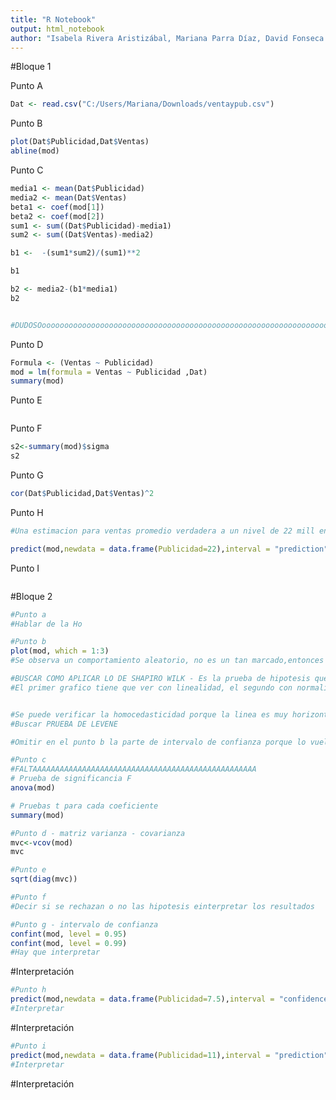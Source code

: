 ---
title: "R Notebook"
output: html_notebook
author: "Isabela Rivera Aristizábal, Mariana Parra Díaz, David Fonseca Lara, Nicolas Betancur Ochoa"
---

#Bloque 1

Punto A

```{r}

Dat <- read.csv("C:/Users/Mariana/Downloads/ventaypub.csv")

```


Punto B
```{r}

plot(Dat$Publicidad,Dat$Ventas)
abline(mod)

```

Punto C

```{r}

media1 <- mean(Dat$Publicidad)
media2 <- mean(Dat$Ventas)
beta1 <- coef(mod[1])
beta2 <- coef(mod[2])
sum1 <- sum((Dat$Publicidad)-media1)
sum2 <- sum((Dat$Ventas)-media2)

b1 <-  -(sum1*sum2)/(sum1)**2

b1

b2 <- media2-(b1*media1)
b2


#DUDOSOoooooooooooooooooooooooooooooooooooooooooooooooooooooooooooooooooooooooooooooooo
```



Punto D

```{r}
Formula <- (Ventas ~ Publicidad)
mod = lm(formula = Ventas ~ Publicidad ,Dat)
summary(mod)

```


Punto E
```{r}

```

Punto F
```{r}
s2<-summary(mod)$sigma
s2
```

Punto G
```{r}

cor(Dat$Publicidad,Dat$Ventas)^2

```

Punto H
```{r}
#Una estimacion para ventas promedio verdadera a un nivel de 22 mill en publicidad es B^0 + B^1,(22)

predict(mod,newdata = data.frame(Publicidad=22),interval = "prediction")
```


Punto I
```{r}

```



#Bloque 2
```{r}
#Punto a
#Hablar de la Ho

```


```{r}
#Punto b
plot(mod, which = 1:3)
#Se observa un comportamiento aleatorio, no es un tan marcado,entonces no se violan los supuestos. Al percer no hay una violacion fuerte de estos supuestos y no hay prueba suficiente para rechazarlos, nos gustaria recolectar mas datos para poder para observar mejor el comportamiento

#BUSCAR COMO APLICAR LO DE SHAPIRO WILK - Es la prueba de hipotesis que nos piden en el punto de normalidad
#El primer grafico tiene que ver con linealidad, el segundo con normalidad y el tercero con homocedasticidad


#Se puede verificar la homocedasticidad porque la linea es muy horizontal
#Buscar PRUEBA DE LEVENE

#Omitir en el punto b la parte de intervalo de confianza porque lo vuelven a pedir despues, entonces para no repetir
```


```{r}
#Punto c
#FALTAAAAAAAAAAAAAAAAAAAAAAAAAAAAAAAAAAAAAAAAAAAAAAAAAA
# Prueba de significancia F
anova(mod)

# Pruebas t para cada coeficiente
summary(mod)
```


```{r}
#Punto d - matriz varianza - covarianza
mvc<-vcov(mod)
mvc
```


```{r}
#Punto e
sqrt(diag(mvc))
```


```{r}
#Punto f
#Decir si se rechazan o no las hipotesis einterpretar los resultados
```


```{r}
#Punto g - intervalo de confianza
confint(mod, level = 0.95)
confint(mod, level = 0.99)
#Hay que interpretar
```
#Interpretación



```{r}
#Punto h
predict(mod,newdata = data.frame(Publicidad=7.5),interval = "confidence")
#Interpretar
```
#Interpretación


```{r}
#Punto i
predict(mod,newdata = data.frame(Publicidad=11),interval = "prediction")
#Interpretar
```
#Interpretación
